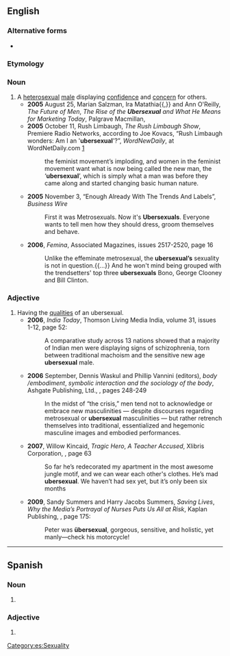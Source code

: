 {{also|übersexual}}
==English==

===Alternative forms===
* {{l|en|übersexual}}

===Etymology===
{{af|en|uber-|t1=above|sexual}}

===Noun===
{{en-noun}}

# A [[heterosexual]] [[male]] displaying [[confidence]] and [[concern]] for others.
#* '''2005''' August 25, Marian Salzman, Ira Matathia{{,}} and Ann O'Reilly, ''The Future of Men'', ''The Rise of the '''Ubersexual''' and What He Means for Marketing Today'', Palgrave Macmillan, {{ISBN|1403968829}}
#* '''2005''' October 11, Rush Limbaugh, ''The Rush Limbaugh Show'', Premiere Radio Networks, according to Joe Kovacs, “Rush Limbaugh wonders: Am I an <nowiki>'</nowiki>'''ubersexual'''<nowiki>'</nowiki>?”, ''WordNewDaily'', at WordNetDaily.com [https://web.archive.org/web/20080504091445/http://worldnetdaily.com/news/article.asp?ARTICLE_ID=46788]
#*: <!--...-->the feminist movement’s imploding, and women in the feminist movement want what is now being called the new man, the ‘'''ubersexual'''’, which is simply what a man was before they came along and started changing basic human nature.
#* '''2005''' November 3, “Enough Already With The Trends And Labels”, ''Business Wire''
#*: First it was Metrosexuals. Now it's '''Ubersexuals'''. Everyone wants to tell men how they should dress, groom themselves and behave.
#* '''2006''', ''Femina'', Associated Magazines, issues 2517-2520, page 16
#*: Unlike the effeminate metrosexual, the '''ubersexual’s''' sexuality is not in question.{{...}} And he won't mind being grouped with the trendsetters' top three '''ubersexuals''' Bono, George Clooney and Bill Clinton.

===Adjective===
{{en-adj}}

# Having the [[qualities]] of an ubersexual.
#* '''2006''', ''India Today'', Thomson Living Media India, volume 31, issues 1-12, page 52:
#*: A comparative study across 13 nations showed that a majority of Indian men were displaying signs of schizophrenia, torn between traditional machoism and the sensitive new age '''ubersexual''' male.
#* '''2006''' September, Dennis Waskul and Phillip Vannini (editors), ''body /embodiment'', ''symbolic interaction and the sociology of the body'', Ashgate Publishing, Ltd., {{ISBN|0754647269}}, pages 248-249
#*: In the midst of “the crisis,” men tend not to acknowledge or embrace new masculinities — despite discourses regarding metrosexual or '''ubersexual''' masculinities — but rather retrench themselves into traditional, essentialized and hegemonic masculine images and embodied performances.
#* '''2007''', Willow Kincaid, ''Tragic Hero'', ''A Teacher Accused'', Xlibris Corporation, {{ISBN|1425755178}}, page 63
#*: So far he’s redecorated my apartment in the most awesome jungle motif, and we can wear each other's clothes. He’s mad '''ubersexual'''. We haven’t had sex yet, but it’s only been six months<!--,-->
#* '''2009''', Sandy Summers and Harry Jacobs Summers, ''Saving Lives'', ''Why the Media’s Portrayal of Nurses Puts Us All at Risk'', Kaplan Publishing, {{ISBN|1427798451}}, page 175:
#*: Peter was '''übersexual''', gorgeous, sensitive, and holistic, yet manly—check his motorcycle!

----

==Spanish==

===Noun===
{{es-noun|m|ubersexuales}}

# {{l|en|ubersexual}}

===Adjective===
{{es-adj|pl=ubersexuales}}

# {{l|en|ubersexual}}

[[Category:es:Sexuality]]
